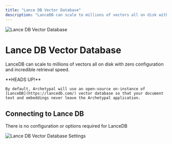 ```yaml
---
title: "Lance DB Vector Database"
description: "LanceDB can scale to millions of vectors all on disk with zero configuration and incredible retrieval speed."
---
```



<Image
  src="/images/anythingllm-setup/vector-database-configuration/local/lancedb/header-image.png"
  height={1080}
  width={1920}
  quality={100}
  alt="Lance DB Vector Database"
/>

# Lance DB Vector Database

LanceDB can scale to millions of vectors all on disk with zero configuration and incredible retrieval speed.

<Callout type="info" emoji="️💡">
  **HEADS UP!**

    By default, Archetypal will use an open-source on-instance of [LanceDB](https://lancedb.com/) vector database so that your document text and embeddings never leave the Archetypal application.

</Callout>

## Connecting to Lance DB

There is no configuration or options required for LanceDB

<Image
  src="/images/anythingllm-setup/vector-database-configuration/local/lancedb/lancedb-vectordb.png"
  height={1080}
  width={1920}
  quality={100}
  alt="Lance DB Vector Database Settings"
/>
